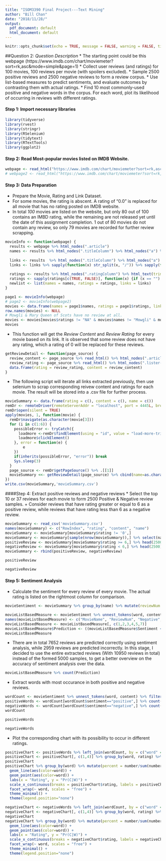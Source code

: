 ```yaml
---
title: "ISOM3390 Final Project---Text Mining"
author: "Bill Chan"
date: "2018/11/28/"
output:
  pdf_document: default
  html_document: default
---
```


```r
knitr::opts_chunk$set(echo = TRUE, message = FALSE, warning = FALSE, tidy = FALSE)
```

##Question 2: *Question Description*
* The starting point could be this webpage (https://www.imdb.com/chart/moviemeter?
sort=rk,asc&mode=simple&page=1)
* Collect user reviews (and ratings) for 100 movies, 100 reviews per movie (with spoilers excluded).
* Sample 2500 positive reviews and 2500 negative reviews to form a review corpus.
* Use list-based measures to predict sentiments, and evaluate outcomes by contrasting them with actual ratings.
* Find 10 most commonly-used positive and negative words in the corpus. For each word, plot its likelihood of
occurring in reviews with different ratings.

#### Step 1: Import necessary libraries
```r
library(tidyverse)
library(rvest)
library(stringr)
library(RSelenium)
library(tidytext)
library(RTextTools)
library(ggplot2)
```


#### Step 2: Read Most-popular movies listed on IMDB Website. 
```r
webpage <- read_html("https://www.imdb.com/chart/moviemeter?sort=rk,asc&mode=simple&page=1")
# webpage2 <- read_html("https://www.imdb.com/chart/moviemeter?sort=rk,asc&mode=simple&page=2")
```

#### Step 3: Data Preparation
* Prepare the Movie, Rating and Link Dataset. 
+ For some movies, the rating is abscent. A rating of "0.0" is replaced for all movie that has no rating posted on IMDB website. 
+ In total *100* movies are listed on the website, but only 80 out of 100 contains an IMBD rating, while the remaining are not released yet until the date of this assignment completion. 1 out of 80 movies do not contain any review, so only 79 movies are recorded for further review scrapping.

```r
movieInfo <- function(webpage) {
  results <- webpage %>% html_nodes(".article") 
  names <- results %>% html_nodes(".titleColumn") %>% html_nodes("a") %>% html_text(trim = TRUE)
  
  links <- results  %>% html_nodes(".titleColumn") %>% html_nodes("a")  %>% html_attr("href")
  links <- links %>% sapply(function(x) str_split(x, "/")) %>% sapply(function(x) paste("https://www.imdb.com/title/", x[3], '/reviews?spoiler=hide&sort=helpfulnessScore&dir=desc&ratingFilter=0', sep = ""))
  
  ratings <- results %>% html_nodes(".ratingColumn") %>% html_text(trim = TRUE)
  ratings <- sapply(ratings[c(TRUE, FALSE)], function(x) {if (x == "") "NA" else x})
  newlist <- list(names = names, ratings = ratings, links = links)
}

page1 <- movieInfo(webpage)
# page2 <- movieInfo(webpage2)
movies <- data.frame(names = page1$names, ratings = page1$ratings, links = page1$links)
row.names(movies) <- NULL
# Mowgli & Mary Queen of Scots have no review at all. 
movies <- movies[movies$ratings != "NA" & movies$names != "Mowgli" & movies$names != "Mary Queen of Scots", ]
movies

```

* This function will get the *Review Content* and *Review Rating* for every movie based on its link. It is observed that some review does not have any rating, which a rating of 0 will be replaced for these reviews. 

```r
getReviewDetail <- function(page_source) {
  review_content <- page_source %>% read_html() %>% html_nodes(".article") %>% html_nodes(".text") %>% html_text(trim = TRUE)
  review_rating <- page_source %>% read_html() %>% html_nodes(".lister-item-content") %>% html_node(".ipl-ratings-bar") %>% html_text(trim = TRUE) %>% sapply(function(x) if (is.na(x)) 0 else as.integer(str_split(x, "/", n = 2)[[1]][1])) %>% unname(review_rating)
  data.frame(rating = review_rating, content = review_content)
}
```

* The following script will iterate all links extracted previously, then use selenium to scrap corresponding reivew content and ratings for each movie. The result will be stored into a .csv file for further process. 

```r
movieSummary <- data.frame(rating = c(), content = c(), name = c())
remDr <- remoteDriver(remoteServerAddr = "localhost", port = 4445L, browserName = "chrome")
remDr$open(silent = TRUE)
apply(movies, 1, function(movie) {
  remDr$navigate(as.character(movie[3]))
  for (i in c(1:6)) {
    possibleError <- tryCatch({
      loadmore <-remDr$findElement(using = "id", value = "load-more-trigger")
      loadmore$clickElement()
    }, error = function(e) {
        e
    })
    if(inherits(possibleError, "error")) break
    Sys.sleep(3)
  }
  page_source <- remDr$getPageSource() %>% .[[1]]
  movieSummary <<- getReviewDetail(page_source) %>% cbind(name=as.character(movie[1])) %>% rbind(movieSummary)
})
write.csv(movieSummary,'movieSummary.csv')

```

####Step 4: Extract positive reviews and negative reviews 
* Select the top 10 or 37 reviews for each movie to form 2500 Positive & Negative review samples. 
+ Consider reviews that have rating greater or equal to 6 as a positive review, while reviews that have rating less than 6 as a negative review.

```r
movieSummary <- read_csv('movieSummary.csv')
names(movieSummary) <- c("RowIndex", "rating", "content", "name")
movieSummary <- movieSummary[movieSummary$rating != '0',]
movieSummary <- movieSummary[sample(nrow(movieSummary)),] %>% select(name, content, rating)
positiveReview <- movieSummary[movieSummary$rating >= 6,] %>% head(2500)
negativeReview <- movieSummary[movieSummary$rating < 6,] %>% head(2500)
movieSummary <- rbind(positiveReview, negativeReview)
```

```r
positiveReview
```

```r
negativeReview
```
#### Step 5: Sentiment Analysis
* Calculate the sentiment for every review of every movie. The actual rating is listed on the rightmost column for comparison.

```r

movieSentiment <- movieSummary %>% group_by(name) %>% mutate(reviewNum = row_number()) %>% ungroup() 

movieListBasedMeasure <- movieSentiment %>% unnest_tokens(word, content) %>% filter(!str_detect(word, "^[0-9]*$")) %>% anti_join(stop_words) %>% inner_join(get_sentiments("bing")) %>% count(name, index = reviewNum, sentiment) %>% spread(sentiment, n, fill = 0) %>% mutate(sentiment = positive - negative) %>% left_join(movieSentiment, by = c("name" = "name", "index" = "reviewNum"))
names(movieListBasedMeasure) <- c("MovieName", "ReviewNum", "Negative", "Positive", "Sentiment", "Content", "ActualRating")
movieListBasedMeasure <- movieListBasedMeasure[, c(1,2,3,4,5,7)]
movieListBasedMeasure$Prediction <- ((movieListBasedMeasure$Sentiment < 0 & movieListBasedMeasure$ActualRating < 5) | movieListBasedMeasure$Sentiment >= 0 & movieListBasedMeasure$ActualRating >= 5)
movieListBasedMeasure
```

* There are in total 7652 reviews are predicted correctly using sentiment analysis, while 2959 reviews are predicted incorrectly. In this stage, I decided to use the entire extracted reviews (With 10950 reviews in total) instead of the formed 5000 samples, to get a better overview on the accuracy of sentiment analysis over the data.
```r
movieListBasedMeasure %>% count(Prediction)
```

* Extract words with most occurance in both positive and negative reviews.
```r
wordCount <- movieSentiment %>% unnest_tokens(word, content) %>% filter(!str_detect(word, "^[0-9]*$")) %>% anti_join(stop_words) %>% inner_join(get_sentiments("bing"))
positiveWords <- wordCount[wordCount$sentiment=="positive",] %>% count(word, sort = TRUE) %>% head(10)
negativeWords <- wordCount[wordCount$sentiment=="negative",] %>% count(word, sort = TRUE) %>% head(10)
wordCount
```

```r
positiveWords
```

```r
negativeWords
```

* Plot the corresponding chart with its possibility to occur in different ratings. 
```r
positiveChart <- positiveWords %>% left_join(wordCount, by = c("word" = "word"))
positiveChart <- positiveChart[, c(1,4)] %>% group_by(word, rating) %>% summarise(number = n())
positiveChart
positiveChart %>% group_by(word) %>% mutate(percent = number/sum(number)) %>% ungroup() %>% ggplot(aes(x=rating, y=percent, group=word, fill = word)) + 
  geom_line(aes(color=word)) + 
  geom_point(aes(color=word)) + 
  labs(x = "Rating", y = "Pr(C|W)") +
  scale_x_continuous(breaks = positiveChart$rating, labels = positiveChart$rating, expand = c(0, 0)) +
  facet_wrap(~ word, scales = "free") +
  theme_minimal() +
  theme(legend.position="none")
```

```r
negativeChart <- negativeWords %>% left_join(wordCount, by = c("word" = "word"))
negativeChart <- negativeChart[, c(1,4)] %>% group_by(word, rating) %>% summarise(number = n())
negativeChart
negativeChart %>% group_by(word) %>% mutate(percent = number/sum(number)) %>% ungroup() %>% ggplot(aes(x=rating, y=percent, group=word, fill = word)) + 
  geom_line(aes(color=word)) + 
  geom_point(aes(color=word)) + 
  labs(x = "Rating", y = "Pr(C|W)") +
  scale_x_continuous(breaks = negativeChart$rating, labels = negativeChart$rating, expand = c(0, 0)) +
  facet_wrap(~ word, scales = "free") +
  theme_minimal() +
  theme(legend.position="none")
```